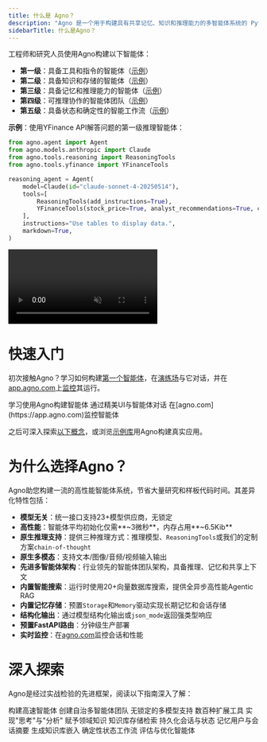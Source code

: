 ```yaml
---
title: 什么是 Agno？
description: "Agno 是一个用于构建具有共享记忆、知识和推理能力的多智能体系统的 Python 框架。"
sidebarTitle: 什么是Agno？
---
```

工程师和研究人员使用Agno构建以下智能体：

- **第一级**：具备工具和指令的智能体（[示例](/introduction/agents#level-1%3A-agents-with-tools-and-instructions)）
- **第二级**：具备知识和存储的智能体（[示例](/introduction/agents#level-2%3A-agents-with-knowledge-and-storage)）
- **第三级**：具备记忆和推理能力的智能体（[示例](/introduction/agents#level-3%3A-agents-with-memory-and-reasoning)）
- **第四级**：可推理协作的智能体团队（[示例](/introduction/multi-agent-systems#level-4%3A-agent-teams-that-can-reason-and-collaborate)）
- **第五级**：具备状态和确定性的智能工作流（[示例](/introduction/multi-agent-systems#level-5%3A-agentic-workflows-with-state-and-determinism)）

**示例**：使用YFinance API解答问题的第一级推理智能体：

```python 金融推理智能体
from agno.agent import Agent
from agno.models.anthropic import Claude
from agno.tools.reasoning import ReasoningTools
from agno.tools.yfinance import YFinanceTools

reasoning_agent = Agent(
    model=Claude(id="claude-sonnet-4-20250514"),
    tools=[
        ReasoningTools(add_instructions=True),
        YFinanceTools(stock_price=True, analyst_recommendations=True, company_info=True, company_news=True),
    ],
    instructions="Use tables to display data.",
    markdown=True,
)
```

<Accordion title="观看金融推理智能体的实际运作">
  <video
    autoPlay
    muted
    controls
    className="w-full aspect-video"
    style={{ borderRadius: "8px" }}
    src="/videos/reasoning_finance_agent.mp4"
  ></video>
</Accordion>

# 快速入门

初次接触Agno？学习如何构建[第一个智能体](/introduction/agents)，在[演练场](/introduction/playground)与它对话，并在[app.agno.com](https://app.agno.com)上[监控](/introduction/monitoring)其运行。

<CardGroup cols={3}>
  <Card
    title="您的首个智能体"
    icon="user-astronaut"
    iconType="duotone"
    href="/introduction/agents"
  >
    学习使用Agno构建智能体
  </Card>
  <Card
    title="智能体演练场"
    icon="comment-dots"
    iconType="duotone"
    href="introduction/playground"
  >
    通过精美UI与智能体对话
  </Card>
  <Card
    title="智能体监控"
    icon="rocket-launch"
    iconType="duotone"
    href="introduction/monitoring"
  >
    在[agno.com](https://app.agno.com)监控智能体
  </Card>
</CardGroup>

之后可深入探索[以下概念](/introduction#dive-deeper)，或浏览[示例库](/examples)用Agno构建真实应用。

# 为什么选择Agno？

Agno助您构建一流的高性能智能体系统，节省大量研究和样板代码时间。其差异化特性包括：

- **模型无关**：统一接口支持23+模型供应商，无锁定
- **高性能**：智能体平均初始化仅需**~3微秒**，内存占用**~6.5Kib**
- **原生推理支持**：提供三种推理方式：推理模型、`ReasoningTools`或我们的定制方案`chain-of-thought`
- **原生多模态**：支持文本/图像/音频/视频输入输出
- **先进多智能体架构**：行业领先的智能体团队架构，具备推理、记忆和共享上下文
- **内置智能搜索**：运行时使用20+向量数据库搜索，提供全异步高性能Agentic RAG
- **内置记忆存储**：预置`Storage`和`Memory`驱动实现长期记忆和会话存储
- **结构化输出**：通过模型结构化输出或`json_mode`返回强类型响应
- **预置FastAPI路由**：分钟级生产部署
- **实时监控**：在[agno.com](https://app.agno.com)监控会话和性能

# 深入探索

Agno是经过实战检验的先进框架，阅读以下指南深入了解：

<CardGroup cols={3}>
  <Card title="智能体" icon="user-astronaut" iconType="duotone" href="/agents">
    构建高速智能体
  </Card>
  <Card title="团队" icon="microchip" iconType="duotone" href="/teams">
    创建自治多智能体团队
  </Card>
  <Card title="模型" icon="cube" iconType="duotone" href="/models">
    无锁定的多模型支持
  </Card>
  <Card
    title="工具"
    icon="screwdriver-wrench"
    iconType="duotone"
    href="/tools"
  >
    数百种扩展工具
  </Card>
  <Card
    title="推理"
    icon="brain-circuit"
    iconType="duotone"
    href="/reasoning"
  >
    实现"思考"与"分析"
  </Card>
  <Card title="知识" icon="server" iconType="duotone" href="/knowledge">
    赋予领域知识
  </Card>
  <Card
    title="向量数据库"
    icon="spider-web"
    iconType="duotone"
    href="/vectordb"
  >
    知识库存储检索
  </Card>
  <Card title="存储" icon="database" iconType="duotone" href="/storage">
    持久化会话与状态
  </Card>
  <Card
    title="记忆"
    icon="lightbulb"
    iconType="duotone"
    href="/agents/memory"
  >
    记忆用户与会话摘要
  </Card>
  <Card
    title="嵌入"
    icon="network-wired"
    iconType="duotone"
    href="/embedder"
  >
    生成知识库嵌入
  </Card>
  <Card
    title="工作流"
    icon="diagram-project"
    iconType="duotone"
    href="/workflows"
  >
    确定性状态工作流
  </Card>
  <Card title="评估" icon="shield" iconType="duotone" href="/evals">
    评估与优化智能体
  </Card>
</CardGroup>